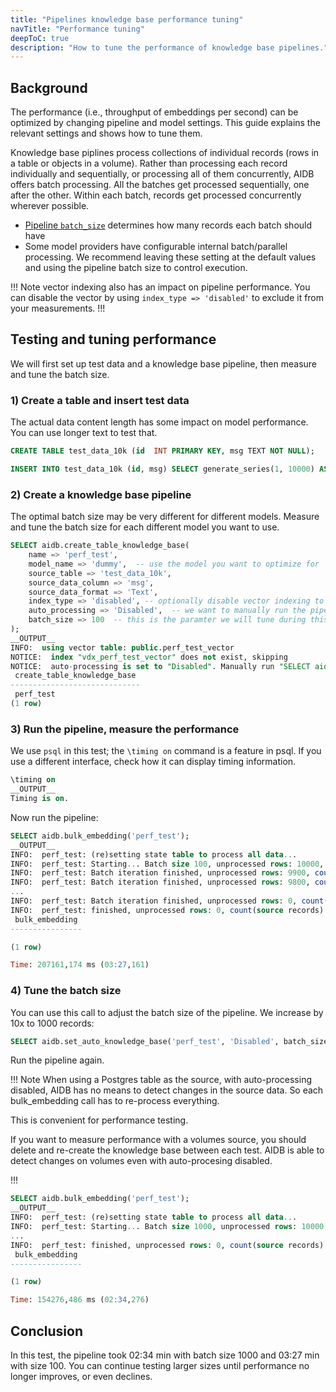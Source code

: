 ```yaml
---
title: "Pipelines knowledge base performance tuning"
navTitle: "Performance tuning"
deepToC: true
description: "How to tune the performance of knowledge base pipelines."
---
```



## Background
The performance (i.e., throughput of embeddings per second) can be optimized by changing pipeline and model settings.
This guide explains the relevant settings and shows how to tune them.

Knowledge base piplines process collections of individual records (rows in a table or objects in a volume). Rather than processing each record individually and sequentially, or processing all of them concurrently,
AIDB offers batch processing. All the batches get processed sequentially, one after the other. Within each batch, records get processed concurrently wherever possible.

- [Pipeline `batch_size`](../capabilities/auto-processing) determines how many records each batch should have
- Some model providers have configurable internal batch/parallel processing. We recommend leaving these setting at the default values and using the pipeline batch size to control execution.

!!! Note
vector indexing also has an impact on pipeline performance. You can disable the vector by using `index_type => 'disabled'` to exclude it from your measurements.
!!!

## Testing and tuning performance
We will first set up test data and a knowledge base pipeline, then measure and tune the batch size.

### 1) Create a table and insert test data
The actual data content length has some impact on model performance. You can use longer text to test that.
```sql
CREATE TABLE test_data_10k (id  INT PRIMARY KEY, msg TEXT NOT NULL);

INSERT INTO test_data_10k (id, msg) SELECT generate_series(1, 10000) AS id, 'hello world';
```


### 2) Create a knowledge base pipeline
The optimal batch size may be very different for different models. Measure and tune the batch size for each different model you want to use.
```sql
SELECT aidb.create_table_knowledge_base(
    name => 'perf_test',
    model_name => 'dummy',  -- use the model you want to optimize for
    source_table => 'test_data_10k',
    source_data_column => 'msg',
    source_data_format => 'Text',
    index_type => 'disabled', -- optionally disable vector indexing to include/exclude it from the measurement
    auto_processing => 'Disabled',  -- we want to manually run the pipeline to measure the runtime
    batch_size => 100  -- this is the paramter we will tune during this test
);
__OUTPUT__
INFO:  using vector table: public.perf_test_vector
NOTICE:  index "vdx_perf_test_vector" does not exist, skipping
NOTICE:  auto-processing is set to "Disabled". Manually run "SELECT aidb.bulk_embedding('perf_test');" to compute embeddings.
 create_table_knowledge_base
-----------------------------
 perf_test
(1 row)
```

### 3) Run the pipeline, measure the performance
We use `psql` in this test; the `\timing on` command is a feature in psql. If you use a different interface, check how it can display timing information.

```sql
\timing on
__OUTPUT__
Timing is on.
```

Now run the pipeline:
```sql
SELECT aidb.bulk_embedding('perf_test');
__OUTPUT__
INFO:  perf_test: (re)setting state table to process all data...
INFO:  perf_test: Starting... Batch size 100, unprocessed rows: 10000, count(source records): 10000, count(embeddings): 0
INFO:  perf_test: Batch iteration finished, unprocessed rows: 9900, count(source records): 10000, count(embeddings): 100
INFO:  perf_test: Batch iteration finished, unprocessed rows: 9800, count(source records): 10000, count(embeddings): 200
...
INFO:  perf_test: Batch iteration finished, unprocessed rows: 0, count(source records): 10000, count(embeddings): 10000
INFO:  perf_test: finished, unprocessed rows: 0, count(source records): 10000, count(embeddings): 10000
 bulk_embedding
----------------

(1 row)

Time: 207161,174 ms (03:27,161)
```



### 4) Tune the batch size
You can use this call to adjust the batch size of the pipeline. We increase by 10x to 1000 records:
```sql
SELECT aidb.set_auto_knowledge_base('perf_test', 'Disabled', batch_size=>1000);
```

Run the pipeline again.

!!! Note
When using a Postgres table as the source, with auto-processing disabled, AIDB has no means to detect changes in the source data. So each bulk_embedding call has to re-process everything.

This is convenient for performance testing.

If you want to measure performance with a volumes source, you should delete and re-create the knowledge base between each test. AIDB is able to detect changes on volumes even with auto-procesing disabled.

!!!
```sql
SELECT aidb.bulk_embedding('perf_test');
__OUTPUT__
INFO:  perf_test: (re)setting state table to process all data...
INFO:  perf_test: Starting... Batch size 1000, unprocessed rows: 10000, count(source records): 10000, count(embeddings): 10000
...
INFO:  perf_test: finished, unprocessed rows: 0, count(source records): 10000, count(embeddings): 10000
 bulk_embedding
----------------

(1 row)

Time: 154276,486 ms (02:34,276)
```


## Conclusion
In this test, the pipeline took 02:34 min with batch size 1000 and 03:27 min with size 100. You can continue testing larger sizes until performance no longer improves, or even declines.
